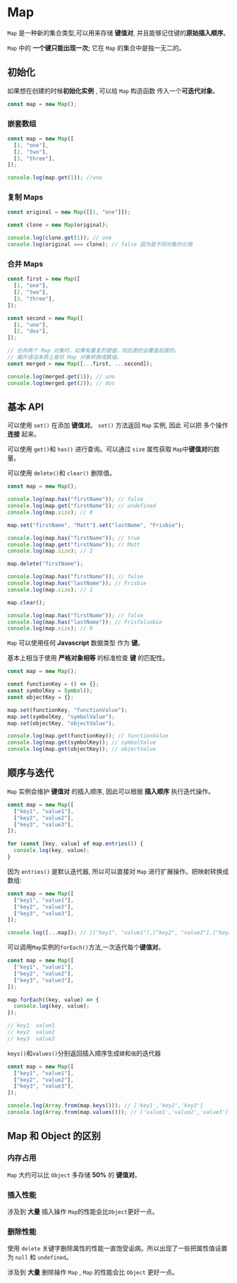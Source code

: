 # Map

`Map` 是一种新的集合类型,可以用来存储 **键值对**, 并且能够记住键的**原始插入顺序**。

`Map` 中的 **一个键只能出现一次**; 它在 `Map` 的集合中是独一无二的。

## 初始化

如果想在创建的时候**初始化实例** , 可以给 `Map` 构造函数 传入一个**可迭代对象**。

```javascript
const map = new Map();
```

### 嵌套数组

```javascript
const map = new Map([
  [1, "one"],
  [2, "two"],
  [3, "three"],
]);

console.log(map.get(1)); //one
```

### 复制 Maps

```javascript
const original = new Map([[1, "one"]]);

const clone = new Map(original);

console.log(clone.get(1)); // one
console.log(original === clone); // false 因为是不同对象的引用
```

### 合并 Maps

```javascript
const first = new Map([
  [1, "one"],
  [2, "two"],
  [3, "three"],
]);

const second = new Map([
  [1, "uno"],
  [2, "dos"],
]);

// 合并两个 Map 对象时，如果有重复的键值，则后面的会覆盖前面的。
// 展开语法本质上是将 Map 对象转换成数组。
const merged = new Map([...first, ...second]);

console.log(merged.get(1)); // uno
console.log(merged.get(2)); // dos
```

## 基本 API

可以使用 `set()` 在添加 **键值对**。 `set()` 方法返回 `Map` 实例, 因此 可以把 多个操作 **连接** 起来。

可以使用 `get()`和 `has()` 进行查询。可以通过 `size` 属性获取 `Map`中**键值对**的数量。

可以使用 `delete()`和 `clear()` 删除值。

```javascript
const map = new Map();

console.log(map.has("firstName")); // false
console.log(map.get("firstName")); // undefined
console.log(map.size); // 0

map.set("firstName", "Matt").set("lastName", "Frisbie");

console.log(map.has("firstName")); // true
console.log(map.get("firstName")); // Matt
console.log(map.size); // 2

map.delete("firstName");

console.log(map.has("firstName")); // false
console.log(map.has("lastName")); // Frisbie
console.log(map.size); // 1

map.clear();

console.log(map.has("firstName")); // false
console.log(map.has("lastName")); // Frisfalsebie
console.log(map.size); // 0
```

`Map` 可以使用任何 **Javascript** 数据类型 作为 **键**。

基本上相当于使用 **严格对象相等** 的标准检查 **键** 的匹配性。

```javascript
const map = new Map();

const functionKey = () => {};
const symbolKey = Symbol();
const objectKey = {};

map.set(functionKey, "functionValue");
map.set(symbolKey, "symbolValue");
map.set(objectKey, "objectValue");

console.log(map.get(functionKey)); // functionValue
console.log(map.get(symbolKey)); // symbolValue
console.log(map.get(objectKey)); // objectValue
```

## 顺序与迭代

`Map` 实例会维护 **键值对** 的插入顺序, 因此可以根据 **插入顺序** 执行迭代操作。

```javascript
const map = new Map([
  ["key1", "value1"],
  ["key2", "value2"],
  ["key3", "value3"],
]);

for (const [key, value] of map.entries()) {
  console.log(key, value);
}
```

因为 `entries()` 是默认迭代器, 所以可以直接对 `Map` 进行扩展操作。把映射转换成数组:

```javascript
const map = new Map([
  ["key1", "value1"],
  ["key2", "value2"],
  ["key3", "value3"],
]);

console.log([...map]); // [["key1", "value1"],["key2", "value2"],["key3", "value3"]]
```

可以调用`Map`实例的`forEach()`方法,一次迭代每个**键值对**。

```javascript
const map = new Map([
  ["key1", "value1"],
  ["key2", "value2"],
  ["key3", "value3"],
]);

map.forEach((key, value) => {
  console.log(key, value);
});

// key1  value1
// key2  value2
// key3  value3
```

`keys()`和`values()`分别返回插入顺序生成`键`和`值`的迭代器

```javascript
const map = new Map([
  ["key1", "value1"],
  ["key2", "value2"],
  ["key3", "value3"],
]);

console.log(Array.from(map.keys())); // ['key1','key2','key3']
console.log(Array.from(map.values())); // ['value1','value2','value3']
```

## Map 和 Object 的区别

### 内存占用

`Map` 大约可以比 `Object` 多存储 **50%** 的 **键值对**。

### 插入性能

涉及到 **大量** 插入操作 `Map`的性能会比`Object`更好一点。

### 删除性能

使用 `delete` 关键字删除属性的性能一直饱受诟病。所以出现了一些把属性值设置为 `null` 和 `undefined`。

涉及到 **大量** 删除操作 `Map` , `Map` 的性能会比 `Object` 更好一点。
